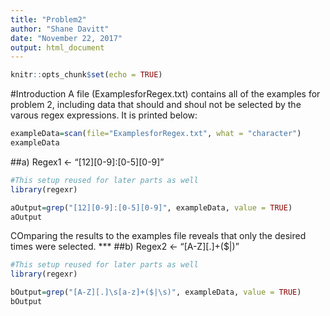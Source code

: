 ```yaml
---
title: "Problem2"
author: "Shane Davitt"
date: "November 22, 2017"
output: html_document
---
```


```r
knitr::opts_chunk$set(echo = TRUE)
```
#Introduction
A file (ExamplesforRegex.txt) contains all of the examples for problem 2, including data that should and shoul not be selected by the varous regex expressions. It is printed below:
```r
exampleData=scan(file="ExamplesforRegex.txt", what = "character")
exampleData
```
##a)
Regex1 <- "[12][0-9]:[0-5][0-9]"
```r
#This setup reused for later parts as well
library(regexr)

aOutput=grep("[12][0-9]:[0-5][0-9]", exampleData, value = TRUE)
aOutput
```
COmparing the results to the examples file reveals that only the desired times were selected.
***
##b)
Regex2 <- "[A-Z][.]\s[a-z]+($|\s)"
```r
#This setup reused for later parts as well
library(regexr)

bOutput=grep("[A-Z][.]\s[a-z]+($|\s)", exampleData, value = TRUE)
bOutput
```
